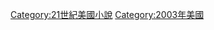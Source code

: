 {{Year by category
|m=2
|c=0
|d=0
|y=3
|cat=美國小說
|sortkey=小說
|parent=
|subcat=2003年小說
}}

[[Category:21世紀美國小說|Category:21世紀美國小說]]
[[Category:2003年美國|Category:2003年美國]]